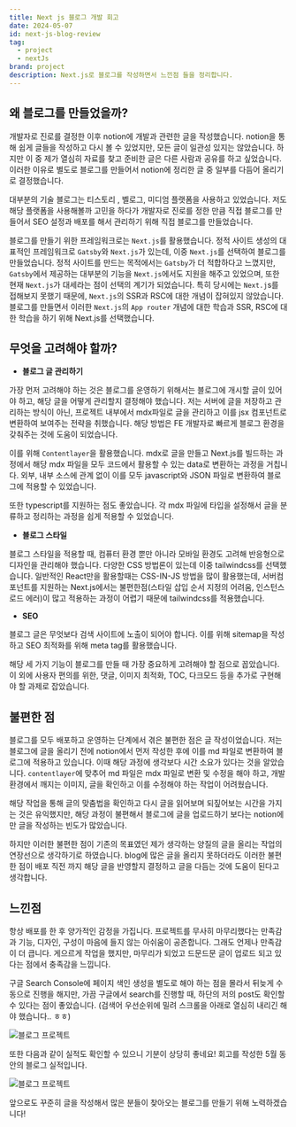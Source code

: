 ```yaml
---
title: Next js 블로그 개발 회고
date: 2024-05-07
id: next-js-blog-review
tag:
  - project
  - nextJs
brand: project
description: Next.js로 블로그를 작성하면서 느낀점 들을 정리합니다.
---
```


## 왜 블로그를 만들었을까?

개발자로 진로를 결정한 이후 notion에 개발과 관련한 글을 작성했습니다. notion을 통해 쉽게 글들을 작성하고 다시 볼 수 있었지만, 모든 글이 일관성 있지는 않았습니다. 하지만 이 중 제가 열심히 자료를 찾고 준비한 글은 다른 사람과 공유를 하고 싶었습니다. 이러한 이유로 별도로 블로그를 만들어서 notion에 정리한 글 중 일부를 다듬어 올리기로 결정했습니다.

대부분의 기술 블로그는 티스토리 , 벨로그, 미디엄 플랫폼을 사용하고 있었습니다. 저도 해당 플랫폼을 사용해볼까 고민을 하다가 개발자로 진로를 정한 만큼 직접 블로그를 만들어서 SEO 설정과 배포를 해서 관리하기 위해 직접 블로그를 만들었습니다.

블로그를 만들기 위한 프레임워크로는 `Next.js`를 활용했습니다. 정적 사이트 생성의 대표적인 프레임워크로 `Gatsby`와 `Next.js`가 있는데, 이중 `Next.js`를 선택하여 블로그를 만들었습니다. 정적 사이트를 만드는 목적에서는 `Gatsby`가 더 적합하다고 느꼈지만, `Gatsby`에서 제공하는 대부분의 기능을 `Next.js`에서도 지원을 해주고 있었으며, 또한 현재 `Next.js`가 대세라는 점이 선택의 계기가 되었습니다. 특히 당시에는 `Next.j`s를 접해보지 못했기 때문에, `Next.js`의 SSR과 RSC에 대한 개념이 잡혀있지 않았습니다. 블로그를 만들면서 이러한 `Next.js`의 `App router` 개념에 대한 학습과 SSR, RSC에 대한 학습을 하기 위해 Next.js를 선택했습니다.

## 무엇을 고려해야 할까?

- **블로그 글 관리하기**

가장 먼저 고려해야 하는 것은 블로그를 운영하기 위해서는 블로그에 개시할 글이 있어야 하고, 해당 글을 어떻게 관리할지 결정해야 했습니다. 저는 서버에 글을 저장하고 관리하는 방식이 아닌, 프로젝트 내부에서 mdx파일로 글을 관리하고 이를 jsx 컴포넌트로 변환하여 보여주는 전략을 취했습니다. 해당 방법은 FE 개발자로 빠르게 블로그 환경을 갖춰주는 것에 도움이 되었습니다.

이를 위해 `Contentlayer`을 활용했습니다. mdx로 글을 만들고 Next.js를 빌드하는 과정에서 해당 mdx 파일을 모두 코드에서 활용할 수 있는 data로 변환하는 과정을 거칩니다. 외부, 내부 소스에 관계 없이 이를 모두 javascript와 JSON 파일로 변환하여 블로그에 적용할 수 있었습니다.

또한 typescript를 지원하는 점도 좋았습니다. 각 mdx 파일에 타입을 설정해서 글을 분류하고 정리하는 과정을 쉽게 적용할 수 있었습니다.

- **블로그 스타일**

블로그 스타일을 적용할 때, 컴퓨터 환경 뿐만 아니라 모바일 환경도 고려해 반응형으로 디자인을 관리해야 했습니다. 다양한 CSS 방법론이 있는데 이중 tailwindcss를 선택했습니다. 일반적인 React만을 활용할때는 CSS-IN-JS 방법을 많이 활용했는데, 서버컴포넌트를 지원하는 Next.js에서는 불편한점(스타일 삽입 순서 지정의 어려움, 인스턴스 로드 에러)이 많고 적용하는 과정이 어렵기 때문에 tailwindcss를 적용했습니다.

- **SEO**

블로그 글은 무엇보다 검색 사이트에 노출이 되어야 합니다. 이를 위해 sitemap을 작성하고 SEO 최적화를 위해 meta tag를 활용했습니다.

해당 세 가지 기능이 블로그를 만들 때 가장 중요하게 고려해야 할 점으로 꼽았습니다. 이 외에 사용자 편의를 위한, 댓글, 이미지 최적화, TOC, 다크모드 등을 추가로 구현해야 할 과제로 잡았습니다.

## 불편한 점

블로그를 모두 배포하고 운영하는 단계에서 겪은 불편한 점은 글 작성이었습니다. 저는 블로그에 글을 올리기 전에 notion에서 먼저 작성한 후에 이를 md 파일로 변환하여 블로그에 적용하고 있습니다. 이때 해당 과정에 생각보다 시간 소요가 있다는 것을 알았습니다. `contentlayer`에 맞추어 md 파일은 mdx 파일로 변환 및 수정을 해야 하고, 개발 환경에서 깨지는 이미지, 글을 확인하고 이를 수정해야 하는 작업이 어려웠습니다.

해당 작업을 통해 글의 맞춤법을 확인하고 다시 글을 읽어보며 되짚어보는 시간을 가지는 것은 유익했지만, 해당 과정이 불편해서 블로그에 글을 업로드하기 보다는 notion에 만 글을 작성하는 빈도가 많았습니다.

하지만 이러한 불편한 점이 기존의 목표였던 제가 생각하는 양질의 글을 올리는 작업의 연장선으로 생각하기로 하였습니다. blog에 많은 글을 올리지 못하더라도 이러한 불편한 점이 배포 직전 까지 해당 글을 반영할지 결정하고 글을 다듬는 것에 도움이 된다고 생각합니다.

## 느낀점

항상 배포를 한 후 양가적인 감정을 가집니다. 프로젝트를 무사히 마무리했다는 만족감과 기능, 디자인, 구성이 마음에 들지 않는 아쉬움이 공존합니다. 그래도 언제나 만족감이 더 큽니다. 게으르게 작업을 했지만, 마무리가 되었고 드문드문 글이 업로드 되고 있다는 점에서 충족감을 느낍니다.

구글 Search Console에 페이지 색인 생성을 별도로 해야 하는 점을 몰라서 뒤늦게 수동으로 진행을 해지만, 가끔 구글에서 search를 진행할 때, 하단의 저의 post도 확인할 수 있다는 점이 좋았습니다. (검색어 우선순위에 밀려 스크롤을 아래로 열심히 내리긴 해야 했습니다.. ㅎㅎ)

<img
  src="/images/next-js-blog-review/next-js-blog-review.png"
  alt="블로그 프로젝트"
/>

또한 다음과 같이 실적도 확인할 수 있으니 기분이 상당히 좋네요! 회고를 작성한 5월 동안의 블로그 실적입니다.

<img
  src="/images/next-js-blog-review/next-js-blog-review-1.png"
  alt="블로그 프로젝트"
/>

앞으로도 꾸준히 글을 작성해서 많은 분들이 찾아오는 블로그를 만들기 위해 노력하겠습니다!
